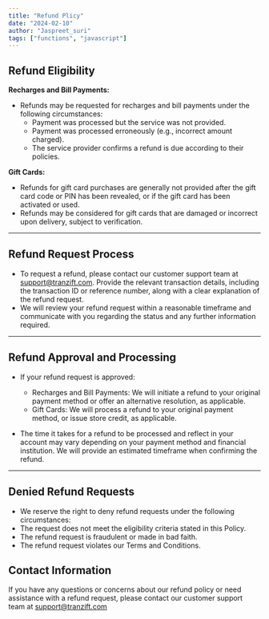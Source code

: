 ```yaml
---
title: "Refund Plicy"
date: "2024-02-10"
author: "Jaspreet_suri"
tags: ["functions", "javascript"]
---
```


## Refund Eligibility

**Recharges and Bill Payments:**

- Refunds may be requested for recharges and bill payments under the following circumstances:
  - Payment was processed but the service was not provided.
  - Payment was processed erroneously (e.g., incorrect amount charged).
  - The service provider confirms a refund is due according to their policies.

**Gift Cards:**

- Refunds for gift card purchases are generally not provided after the gift card code or PIN has been revealed, or if the gift card has been activated or used.
- Refunds may be considered for gift cards that are damaged or incorrect upon delivery, subject to verification.

---

## Refund Request Process

- To request a refund, please contact our customer support team at support@tranzift.com. Provide the relevant transaction details, including the transaction ID or reference number, along with a clear explanation of the refund request.
- We will review your refund request within a reasonable timeframe and communicate with you regarding the status and any further information required.

---

## Refund Approval and Processing

- If your refund request is approved:

  - Recharges and Bill Payments: We will initiate a refund to your original payment method or offer an alternative resolution, as applicable.
  - Gift Cards: We will process a refund to your original payment method, or issue store credit, as applicable.

- The time it takes for a refund to be processed and reflect in your account may vary depending on your payment method and financial institution. We will provide an estimated timeframe when confirming the refund.

---

## Denied Refund Requests

- We reserve the right to deny refund requests under the following circumstances:
- The request does not meet the eligibility criteria stated in this Policy.
- The refund request is fraudulent or made in bad faith.
- The refund request violates our Terms and Conditions.

## Contact Information

If you have any questions or concerns about our refund policy or need assistance with a refund request, please contact our customer support team at [support@tranzift.com](mailto:support@tranzift.com)
